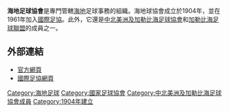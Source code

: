 {{國家足協
|Name               = 海地足球協會 
|Logo               =  
|Founded            = 1904年
|FIFA affiliation   = 1933年
|Region             = [[中北美洲及加勒比海足球協會|中北美洲及加勒比海足球協會]]
|Region affiliation = 1961年
|Subregion             = [[加勒比海足球聯盟|加勒比海足球聯盟]]
|Subregion affiliation = ?
|President          = Yves Jean-Bart
}}

'''海地足球協會'''是專門管轄[[海地|海地]]足球事務的組織。海地球協會成立於1904年，並在1961年加入[[國際足協|國際足協]]。此外，它還是[[中北美洲及加勒比海足球協會|中北美洲及加勒比海足球協會]]和[[加勒比海足球聯盟|加勒比海足球聯盟]]的成員之一。

==外部連結==
* [http://www.fhfhaiti.com/ 官方網頁] {{Wayback|url=http://www.fhfhaiti.com/ |date=20130928093135 }}
* [http://www.fifa.com/associations/association=hai/index.html 國際足協網頁] {{Wayback|url=http://www.fifa.com/associations/association=hai/index.html |date=20130929023226 }}

{{中北美洲及加勒比海足球協會成員}}

[[Category:海地足球|Category:海地足球]]
[[Category:國家足球協會|Category:國家足球協會]]
[[Category:中北美洲及加勒比海足球協會成員|Category:中北美洲及加勒比海足球協會成員]]
[[Category:1904年建立|Category:1904年建立]]